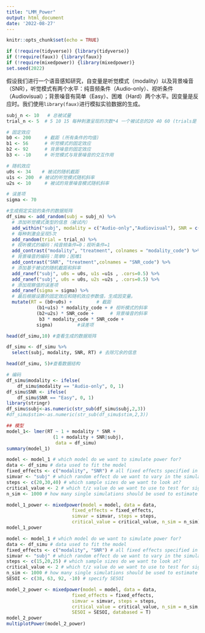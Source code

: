 ```yaml
---
title: "LMM_Power"
output: html_document
date: '2022-08-27'
---
```


```r
knitr::opts_chunk$set(echo = TRUE)
```


```r
if (!require(tidyverse)) {library(tidyverse)}
if (!require(faux)) {library(faux)}
if (!require(mixedpower)) {library(mixedpower)}
set.seed(2022)
```

假设我们进行一个语音感知研究，自变量是听觉模式（modality）以及背景噪音（SNR），听觉模式有两个水平：纯音频条件（Audio-only）、视听条件（Audiovisual）；背景噪音有简单（Easy）、困难（Hard）两个水平。因变量是反应时。我们使用`library(faux)`进行模拟实验数据的生成。

```r
subj_n <- 10   # 总被试量
trial_n <- 5  # 5 10 15 每种刺激呈现的次数*4 一个被试总的20 40 60 (trials是 4*trial_n 次)

# 固定效应
b0 <- 200     # 截距 (所有条件的均值)
b1 <- 56      # 听觉模式的固定效应
b2 <- 92      # 背景噪音的固定效应
b3 <- -10     # 听觉模式与背景噪音的交互作用

# 随机效应
u0s <- 34    # 被试的随机截距
u1s <- 200  # 被试的听觉模式随机斜率 
u2s <- 10     # 被试的背景噪音模式随机斜率 

# 误差项
sigma <- 70
```

```r
#生成假定实验的条件的数据矩阵
df_simu <- add_random(subj = subj_n) %>%
  # 添加听觉模式类型的信息（被试内）
  add_within("subj", modality = c("Audio-only","Audiovisual"), SNR = c("Easy","Hard")) %>%  #2*2 4
  # 每种刺激会呈现5次
  add_random(trial = trial_n) %>%
  # 视听模式的编码：纯音频条件=0；视听条件=1
  add_contrast("modality", "treatment", colnames = "modality_code") %>%
  # 背景噪音的编码：简单0；困难1
  add_contrast("SNR", "treatment",colnames = "SNR_code") %>% 
  # 添加基于被试的随机截距和斜率
  add_ranef("subj", u0s = u0s, u1s =u1s , .cors=0.5) %>% 
  add_ranef("subj", u0s = u0s, u2s =u2s , .cors=0.5) %>%
  # 添加观察值的误差项
  add_ranef(sigma = sigma) %>% 
  # 最后根据设置的固定效应和随机效应参数值，生成因变量。
  mutate(RT = (b0+u0s) +         # 截距
           (b1+u1s) * modality_code + # 视听模式的斜率
           (b2+u2s) * SNR_code +      # 背景噪音的斜率
            b3 * modality_code * SNR_code +   
           sigma)         #误差项  

head(df_simu,10) #查看生成的数据矩阵
```

```r
df_simu <- df_simu %>% 
  select(subj, modality, SNR, RT) # 去除冗余的信息

head(df_simu, 5)#查看数据结构
```



```r
# 编码
df_simu$modality <- ifelse(
    df_simu$modality == "Audio-only", 0, 1)
df_simu$SNR <- ifelse(
    df_simu$SNR == "Easy", 0, 1)
library(stringr)
df_simu$subj<-as.numeric(str_sub(df_simu$subj,2,3))
#df_simu$stim<-as.numeric(str_sub(df_simu$stim,2,3))

## 模型
model_1<- lmer(RT ~ 1 + modality * SNR +
                 (1 + modality + SNR|subj), 
                  data = df_simu)
summary(model_1)
```

```r
model <- model_1 # which model do we want to simulate power for?
data <- df_simu # data used to fit the model
fixed_effects <- c("modality", "SNR") # all fixed effects specified in model
simvar <- "subj" # which random effect do we want to vary in the simulation?
steps <- c(20,30,40) # which sample sizes do we want to look at?
critical_value <- 2 # which t/z value do we want to use to test for significance?
n_sim <- 1000 # how many single simulations should be used to estimate power?

model_1_power <- mixedpower(model = model, data = data,
                        fixed_effects = fixed_effects,
                        simvar = simvar, steps = steps,
                        critical_value = critical_value, n_sim = n_sim)
model_1_power 
```
```r
model <- model_1 # which model do we want to simulate power for?
data <- df_simu # data used to fit the model
fixed_effects <- c("modality", "SNR") # all fixed effects specified in model
simvar <- "subj" # which random effect do we want to vary in the simulation?
steps <- c(15,20,25) # which sample sizes do we want to look at?
critical_value <- 2 # which t/z value do we want to use to test for significance?
n_sim <- 1000 # how many single simulations should be used to estimate power?
SESOI <- c(38, 63, 92, -10) # specify SESOI

model_2_power <- mixedpower(model = model, data = data,
                        fixed_effects = fixed_effects,
                        simvar = simvar, steps = steps,
                        critical_value = critical_value, n_sim = n_sim,
                        SESOI = SESOI, databased = T)
model_2_power 
multiplotPower(model_2_power)
```



